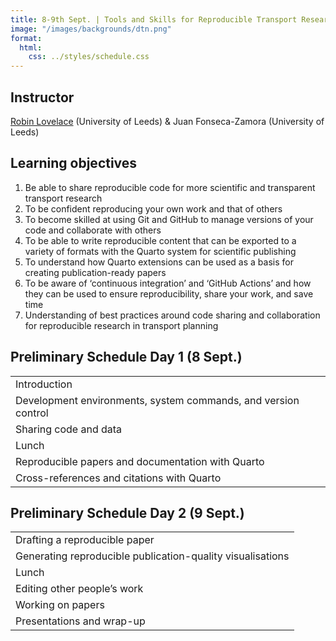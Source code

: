 ```yaml
---
title: 8-9th Sept. | Tools and Skills for Reproducible Transport Research
image: "/images/backgrounds/dtn.png"
format:
  html:
    css: ../styles/schedule.css
---
```


## Instructor
[Robin Lovelace](/speakers/rlovelace.html) (University of Leeds) & Juan Fonseca-Zamora (University of Leeds)

## Learning objectives
1. Be able to share reproducible code for more scientific and transparent transport research
2. To be confident reproducing your own work and that of others
3. To become skilled at using Git and GitHub to manage versions of your code and collaborate with others
4. To be able to write reproducible content that can be exported to a variety of formats with the Quarto system for scientific publishing
5. To understand how Quarto extensions can be used as a basis for creating publication-ready papers
6. To be aware of ‘continuous integration’ and ‘GitHub Actions’ and how they can be used to ensure reproducibility, share your work, and save time
7. Understanding of best practices around code sharing and collaboration for reproducible research in transport planning


## Preliminary Schedule Day 1 (8 Sept.)
::: {.schedule-courses}
|  |
| ---- |
| <span class="event-outline-blue"></span> Introduction |
| <span class="event-filled-green"></span> Development environments, system commands, and version control |
| <span class="event-filled-green"></span> Sharing code and data |
| <span class="event-outline-blue"></span> Lunch |
| <span class="event-filled-green"></span> Reproducible papers and documentation with Quarto |
| <span class="event-filled-green"></span> Cross-references and citations with Quarto |
:::

## Preliminary Schedule Day 2 (9 Sept.)
::: {.schedule-courses}
|  |
| ---- |
| <span class="event-filled-green"></span> Drafting a reproducible paper |
| <span class="event-filled-green"></span> Generating reproducible publication-quality visualisations |
| <span class="event-outline-blue"></span> Lunch |
| <span class="event-filled-green"></span> Editing other people’s work |
| <span class="event-filled-green"></span> Working on papers |
| <span class="event-filled-green"></span> Presentations and wrap-up |
:::
